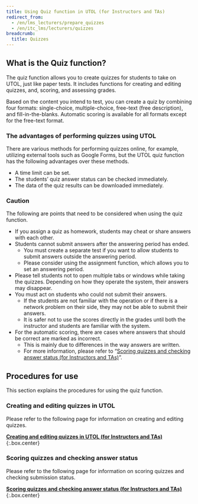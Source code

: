 ```yaml
---
title: Using Quiz function in UTOL (for Instructors and TAs)
redirect_from:
  - /en/lms_lecturers/prepare_quizzes
  - /en/itc_lms/lecturers/quizzes
breadcrumb:
  title: Quizzes
---
```


## What is the Quiz function?

The quiz function allows you to create quizzes for students to take on UTOL, just like paper tests. It includes functions for creating and editing quizzes, and, scoring, and assessing grades.

Based on the content you intend to test, you can create a quiz by combining four formats: single-choice, multiple-choice, free-text (free description), and fill-in-the-blanks. Automatic scoring is available for all formats except for the free-text format.

### The advantages of performing quizzes using UTOL

There are various methods for performing quizzes online, for example, utilizing external tools such as Google Forms, but the UTOL quiz function has the following advantages over these methods.

-   A time limit can be set.
-   The students’ quiz answer status can be checked immediately.
-   The data of the quiz results can be downloaded immediately.

### Caution

The following are points that need to be considered when using the quiz function.

-   If you assign a quiz as homework, students may cheat or share answers with each other.
-   Students cannot submit answers after the answering period has ended.
    -   You must create a separate test if you want to allow students to submit answers outside the answering period.
    -   Please consider using the assignment function, which allows you to set an answering period.
-   Please tell students not to open multiple tabs or windows while taking the quizzes. Depending on how they operate the system, their answers may disappear.
-   You must act on students who could not submit their answers.
    -   If the students are not familiar with the operation or if there is a network problem on their side, they may not be able to submit their answers.
    -   It is safer not to use the scores directly in the grades until both the instructor and students are familiar with the system.
-   For the automatic scoring, there are cases where answers that should be correct are marked as incorrect.
    -   This is mainly due to differences in the way answers are written.
    -   For more information, please refer to “[Scoring quizzes and checking answer status (for Instructors and TAs)](grade_and_evaluate)”.

## Procedures for use

This section explains the procedures for using the quiz function.

### Creating and editing quizzes in UTOL

Please refer to the following page for information on creating and editing quizzes.

**[Creating and editing quizzes in UTOL (for Instructors and TAs)](create)**{:.box.center}

### Scoring quizzes and checking answer status

Please refer to the following page for information on scoring quizzes and checking submission status.

**[Scoring quizzes and checking answer status (for Instructors and TAs)](grade_and_evaluate)**{:.box.center}
